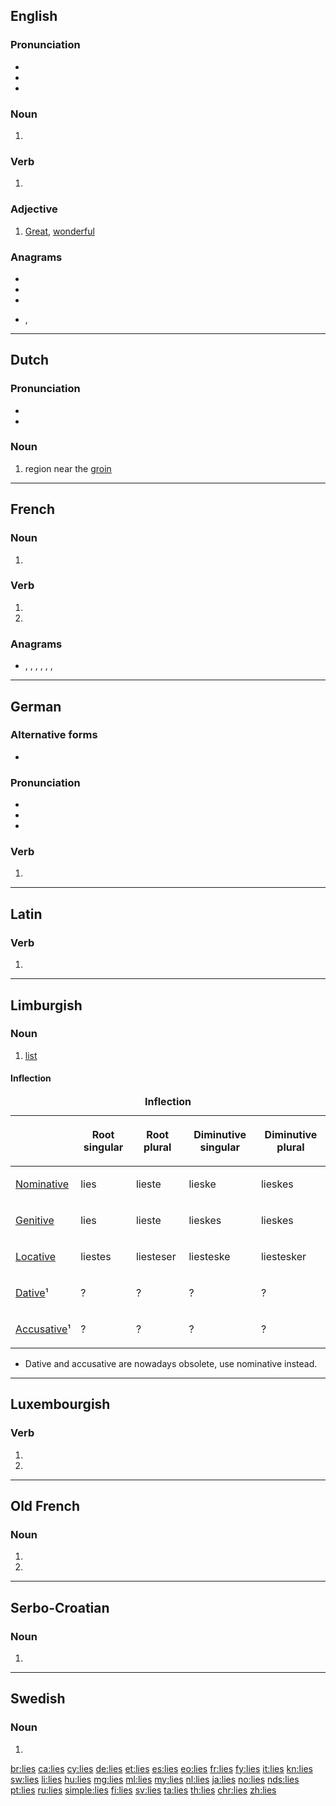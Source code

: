 {{also|Lies|liés}}
==English==

===Pronunciation===
* {{IPA|/laɪz/|lang=en}}
* {{audio|en-us-lies.ogg|Audio (US)|lang=en}}
* {{rhymes|aɪz|lang=en}}

===Noun===
{{head|en|noun plural form}}

# {{plural of|lie|lang=en}}

===Verb===
{{head|en|verb form}}

# {{en-third-person singular of|lie}}

===Adjective===
{{en-adj|?}}

# {{lb|en|Mid-Ulster}} [[great|Great]], [[wonderful]]
#: {{ux|en|That kebab was '''lies'''!}}

===Anagrams===
* {{l|en|isle}}
* {{l|en|leis}}
* {{l|en|Lise}}
* {{l|en|sile}}, {{l|en|Sile}}

----

==Dutch==

===Pronunciation===
* {{rhymes|is|lang=nl}}
* {{audio|Nl-lies.ogg|audio|lang=nl}}

===Noun===
{{nl-noun|f|g2=m|-zen|-}}

# {{lb|nl|anatomy}} region near the [[groin]]

----

==French==

===Noun===
{{head|fr|noun plural form|g=f}}

# {{plural of|lie|lang=fr}}

===Verb===
{{fr-verb-form}}

# {{inflection of|lier||2|s|pres|indc|lang=fr}}
# {{inflection of|lier||2|s|pres|subj|lang=fr}}

===Anagrams===
* {{l|fr|élis}}, {{l|fr|îles}}, {{l|fr|isle}}, {{l|fr|Lise}}, {{l|fr|lise}}, {{l|fr|sile}}, {{l|fr|silé}}

----

==German==

===Alternative forms===
* {{alter|de|l.||abbreviation}}

===Pronunciation===
* {{IPA|[liːs]|lang=de}}
* {{homophones|ließ|lang=de}}
* {{rhymes|iːs|lang=de}}

===Verb===
{{head|de|verb form}}

# {{inflection of|lesen||impr|s|lang=de}}

----

==Latin==

===Verb===
{{la-verb-form|līēs}}

# {{inflection of|līō||2|s|pres|actv|subj|lang=la}}

----

==Limburgish==

===Noun===
{{head|li|noun|g=f}}

# [[list]]

====Inflection====
{|class="wikitable" style="text-align: center;"
|+ '''Inflection'''
!
! Root singular
! Root plural
! Diminutive singular
! Diminutive plural
|-
! [[nominative|Nominative]]
|lies
|lieste
|lieske
|lieskes
|-
! [[genitive|Genitive]]
|lies
|lieste
|lieskes
|lieskes
|-
! [[locative|Locative]]
|liestes
|liesteser
|liesteske
|liestesker
|-
! [[dative|Dative]]¹
|?
|?
|?
|?
|-
! [[accusative|Accusative]]¹
|?
|?
|?
|?
|}
* Dative and accusative are nowadays obsolete, use nominative instead.

----

==Luxembourgish==

===Verb===
{{head|lb|verb form}}

# {{inflection of|liesen||2|s|pres|indc|lang=lb}}
# {{inflection of|liesen||2|s|impr|lang=lb}}

----

==Old French==

===Noun===
{{head|fro|noun form|g=f-p}}

# {{inflection of|lie||obl|p|lang=fro}}
# {{inflection of|lie||nom|p|lang=fro}}

----

==Serbo-Croatian==

===Noun===
{{sh-noun|g=m}}

# {{obsolete spelling of|lijes|lang=sh}}

----

==Swedish==

===Noun===
{{head|sv|noun form}}

# {{sv-noun-form-indef-gen|lie}}

[[br:lies]]
[[ca:lies]]
[[cy:lies]]
[[de:lies]]
[[et:lies]]
[[es:lies]]
[[eo:lies]]
[[fr:lies]]
[[fy:lies]]
[[it:lies]]
[[kn:lies]]
[[sw:lies]]
[[li:lies]]
[[hu:lies]]
[[mg:lies]]
[[ml:lies]]
[[my:lies]]
[[nl:lies]]
[[ja:lies]]
[[no:lies]]
[[nds:lies]]
[[pt:lies]]
[[ru:lies]]
[[simple:lies]]
[[fi:lies]]
[[sv:lies]]
[[ta:lies]]
[[th:lies]]
[[chr:lies]]
[[zh:lies]]